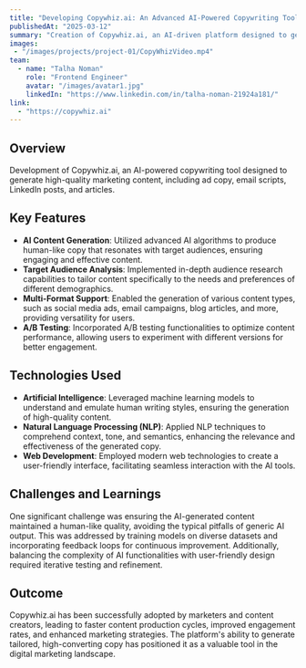 ```yaml
---
title: "Developing Copywhiz.ai: An Advanced AI-Powered Copywriting Tool"
publishedAt: "2025-03-12"
summary: "Creation of Copywhiz.ai, an AI-driven platform designed to generate high-quality marketing content, including ad copy, email scripts, LinkedIn posts, and articles."
images:
 - "/images/projects/project-01/CopyWhizVideo.mp4"
team:
  - name: "Talha Noman"
    role: "Frontend Engineer"
    avatar: "/images/avatar1.jpg"
    linkedIn: "https://www.linkedin.com/in/talha-noman-21924a181/"
link:
  - "https://copywhiz.ai"    
---
```


## Overview

Development of Copywhiz.ai, an AI-powered copywriting tool designed to generate high-quality marketing content, including ad copy, email scripts, LinkedIn posts, and articles.

## Key Features

- **AI Content Generation**: Utilized advanced AI algorithms to produce human-like copy that resonates with target audiences, ensuring engaging and effective content.
- **Target Audience Analysis**: Implemented in-depth audience research capabilities to tailor content specifically to the needs and preferences of different demographics.
- **Multi-Format Support**: Enabled the generation of various content types, such as social media ads, email campaigns, blog articles, and more, providing versatility for users.
- **A/B Testing**: Incorporated A/B testing functionalities to optimize content performance, allowing users to experiment with different versions for better engagement.

## Technologies Used

- **Artificial Intelligence**: Leveraged machine learning models to understand and emulate human writing styles, ensuring the generation of high-quality content.
- **Natural Language Processing (NLP)**: Applied NLP techniques to comprehend context, tone, and semantics, enhancing the relevance and effectiveness of the generated copy.
- **Web Development**: Employed modern web technologies to create a user-friendly interface, facilitating seamless interaction with the AI tools.

## Challenges and Learnings

One significant challenge was ensuring the AI-generated content maintained a human-like quality, avoiding the typical pitfalls of generic AI output. This was addressed by training models on diverse datasets and incorporating feedback loops for continuous improvement. Additionally, balancing the complexity of AI functionalities with user-friendly design required iterative testing and refinement.

## Outcome

Copywhiz.ai has been successfully adopted by marketers and content creators, leading to faster content production cycles, improved engagement rates, and enhanced marketing strategies. The platform's ability to generate tailored, high-converting copy has positioned it as a valuable tool in the digital marketing landscape.
